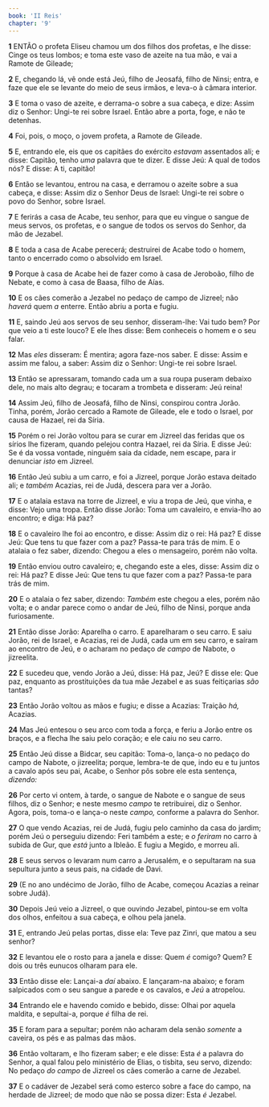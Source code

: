 ```yaml
---
book: 'II Reis'
chapter: '9'
---
```


**1** ENTÃO o profeta Eliseu chamou um dos filhos dos profetas, e lhe disse: Cinge os teus lombos; e toma este vaso de azeite na tua mão, e vai a Ramote de Gileade;

**2** E, chegando lá, vê onde está Jeú, filho de Jeosafá, filho de Ninsi; entra, e faze que ele se levante do meio de seus irmãos, e leva-o à câmara interior.

**3** E toma o vaso de azeite, e derrama-o sobre a sua cabeça, e dize: Assim diz o Senhor: Ungi-te rei sobre Israel. Então abre a porta, foge, e não te detenhas.

**4** Foi, pois, o moço, o jovem profeta, a Ramote de Gileade.

**5** E, entrando ele, eis que os capitães do exército _estavam_ assentados ali; e disse: Capitão, tenho _uma_ palavra que te dizer. E disse Jeú: A qual de todos nós? E disse: A ti, capitão!

**6** Então se levantou, entrou na casa, e derramou o azeite sobre a sua cabeça, e disse: Assim diz o Senhor Deus de Israel: Ungi-te rei sobre o povo do Senhor, sobre Israel.

**7** E ferirás a casa de Acabe, teu senhor, para que eu vingue o sangue de meus servos, os profetas, e o sangue de todos os servos do Senhor, da mão de Jezabel.

**8** E toda a casa de Acabe perecerá; destruirei de Acabe todo o homem, tanto o encerrado como o absolvido em Israel.

**9** Porque à casa de Acabe hei de fazer como à casa de Jeroboão, filho de Nebate, e como à casa de Baasa, filho de Aías.

**10** E os cães comerão a Jezabel no pedaço de campo de Jizreel; não _haverá_ quem _a_ enterre. Então abriu a porta e fugiu.

**11** E, saindo Jeú aos servos de seu senhor, disseram-lhe: Vai tudo bem? Por que veio a ti este louco? E ele lhes disse: Bem conheceis o homem e o seu falar.

**12** Mas _eles_ disseram: É mentira; agora faze-nos saber. E disse: Assim e assim me falou, a saber: Assim diz o Senhor: Ungi-te rei sobre Israel.

**13** Então se apressaram, tomando cada um a sua roupa puseram debaixo dele, no mais alto degrau; e tocaram a trombeta e disseram: Jeú reina!

**14** Assim Jeú, filho de Jeosafá, filho de Ninsi, conspirou contra Jorão. Tinha, porém, Jorão cercado a Ramote de Gileade, ele e todo o Israel, por causa de Hazael, rei da Síria.

**15** Porém o rei Jorão voltou para se curar em Jizreel das feridas que os sírios lhe fizeram, quando pelejou contra Hazael, rei da Síria. E disse Jeú: Se é da vossa vontade, ninguém saia da cidade, nem escape, para ir denunciar _isto_ em Jizreel.

**16** Então Jeú subiu a um carro, e foi a Jizreel, porque Jorão estava deitado ali; e _também_ Acazias, rei de Judá, descera para ver a Jorão.

**17** E o atalaia estava na torre de Jizreel, e viu a tropa de Jeú, que vinha, e disse: Vejo uma tropa. Então disse Jorão: Toma um cavaleiro, e envia-lho ao encontro; e diga: Há paz?

**18** E o cavaleiro lhe foi ao encontro, e disse: Assim diz o rei: Há paz? E disse Jeú: Que tens tu que fazer com a paz? Passa-te para trás de mim. E o atalaia o fez saber, dizendo: Chegou a eles o mensageiro, porém não volta.

**19** Então enviou outro cavaleiro; e, chegando este a eles, disse: Assim diz o rei: Há paz? E disse Jeú: Que tens tu que fazer com a paz? Passa-te para trás de mim.

**20** E o atalaia o fez saber, dizendo: _Também_ este chegou a eles, porém não volta; e o andar parece como o andar de Jeú, filho de Ninsi, porque anda furiosamente.

**21** Então disse Jorão: Aparelha o carro. E aparelharam o seu carro. E saiu Jorão, rei de Israel, e Acazias, rei de Judá, cada um em seu carro, e saíram ao encontro de Jeú, e o acharam no pedaço _de campo_ de Nabote, o jizreelita.

**22** E sucedeu que, vendo Jorão a Jeú, disse: Há paz, Jeú? E disse ele: Que paz, enquanto as prostituições da tua mãe Jezabel e as suas feitiçarias _são_ tantas?

**23** Então Jorão voltou as mãos e fugiu; e disse a Acazias: Traição _há,_ Acazias.

**24** Mas Jeú entesou o seu arco com toda a força, e feriu a Jorão entre os braços, e a flecha lhe saiu pelo coração; e ele caiu no seu carro.

**25** Então Jeú disse a Bidcar, seu capitão: Toma-o, lança-o no pedaço do campo de Nabote, o jizreelita; porque, lembra-te de que, indo eu e tu juntos a cavalo após seu pai, Acabe, o Senhor pôs sobre ele esta sentença, _dizendo:_

**26** Por certo vi ontem, à tarde, o sangue de Nabote e o sangue de seus filhos, diz o Senhor; e neste mesmo _campo_ te retribuirei, diz o Senhor. Agora, pois, toma-o e lança-o neste _campo,_ conforme a palavra do Senhor.

**27** O que vendo Acazias, rei de Judá, fugiu pelo caminho da casa do jardim; porém Jeú o perseguiu dizendo: Feri também a este; e _o feriram_ no carro à subida de Gur, que _está_ junto a Ibleão. E fugiu a Megido, e morreu ali.

**28** E seus servos o levaram num carro a Jerusalém, e o sepultaram na sua sepultura junto a seus pais, na cidade de Davi.

**29** (E no ano undécimo de Jorão, filho de Acabe, começou Acazias a reinar sobre Judá).

**30** Depois Jeú veio a Jizreel, o que ouvindo Jezabel, pintou-se em volta dos olhos, enfeitou a sua cabeça, e olhou pela janela.

**31** E, entrando Jeú pelas portas, disse ela: Teve paz Zinri, que matou a seu senhor?

**32** E levantou ele o rosto para a janela e disse: Quem _é_ comigo? Quem? E dois ou três eunucos olharam para ele.

**33** Então disse ele: Lançai-a _daí_ abaixo. E lançaram-na abaixo; e foram salpicados com o seu sangue a parede e os cavalos, e _Jeú_ a atropelou.

**34** Entrando ele e havendo comido e bebido, disse: Olhai por aquela maldita, e sepultai-a, porque _é_ filha de rei.

**35** E foram para a sepultar; porém não acharam dela senão _somente_ a caveira, os pés e as palmas das mãos.

**36** Então voltaram, e lho fizeram saber; e ele disse: Esta _é_ a palavra do Senhor, a qual falou pelo ministério de Elias, o tisbita, seu servo, dizendo: No pedaço _do campo_ de Jizreel os cães comerão a carne de Jezabel.

**37** E o cadáver de Jezabel será como esterco sobre a face do campo, na herdade de Jizreel; de modo que não se possa dizer: Esta _é_ Jezabel.
